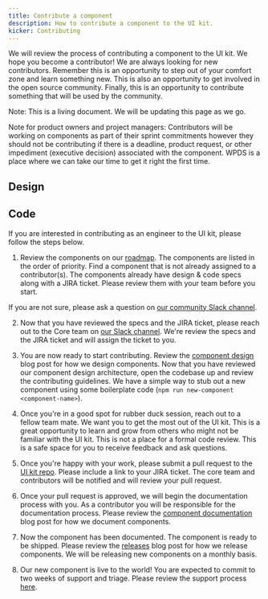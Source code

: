 ```yaml
---
title: Contribute a component
description: How to contribute a component to the UI kit.
kicker: Contributing
---
```


We will review the process of contributing a component to the UI kit. We hope you become a contributor! We are always looking for new contributors. Remember this is an opportunity to step out of your comfort zone and learn something new. This is also an opportunity to get involved in the open source community. Finally, this is an opportunity to contribute something that will be used by the community.

Note: This is a living document. We will be updating this page as we go.

Note for product owners and project managers: Contributors will be working on components as part of their sprint commitments however they should not be contributing if there is a deadline, product request, or other impediment (executive decision) associated with the component. WPDS is a place where we can take our time to get it right the first time.

## Design

## Code

If you are interested in contributing as an engineer to the UI kit, please follow the steps below.

1. Review the components on our [roadmap](/roadmap). The components are listed in the order of priority. Find a component that is not already assigned to a contributor(s). The components already have design & code specs along with a JIRA ticket. Please review them with your team before you start.

If you are not sure, please ask a question on [our community Slack channel](https://washpost.slack.com/archives/C01FWHF12BG).

2. Now that you have reviewed the specs and the JIRA ticket, please reach out to the Core team on [our Slack channel](https://washpost.slack.com/archives/C01FWHF12BG). We're review the specs and the JIRA ticket and will assign the ticket to you.

3. You are now ready to start contributing. Review the [component design](/blog/component-design) blog post for how we design components. Now that you have reviewed our component design architecture, open the codebase up and review the contributing guidelines. We have a simple way to stub out a new component using some boilerplate code (`npm run new-component <component-name>`).

4. Once you're in a good spot for rubber duck session, reach out to a fellow team mate. We want you to get the most out of the UI kit. This is a great opportunity to learn and grow from others who might not be familiar with the UI kit. This is not a place for a formal code review. This is a safe space for you to receive feedback and ask questions.

5. Once you're happy with your work, please submit a pull request to the [UI kit repo](https://github.com/WPMedia/wpds-ui-kit). Please include a link to your JIRA ticket. The core team and contributors will be notified and will review your pull request.

6. Once your pull request is approved, we will begin the documentation process with you. As a contributor you will be responsible for the documentation process. Please review the [component documentation](/blog/component-documentation) blog post for how we document components.

7. Now the component has been documented. The component is ready to be shipped. Please review the [releases](/blog/releases) blog post for how we release components. We will be releasing new components on a monthly basis.

8. Our new component is live to the world! You are expected to commit to two weeks of support and triage. Please review the support process [here](/blog/support-process).
